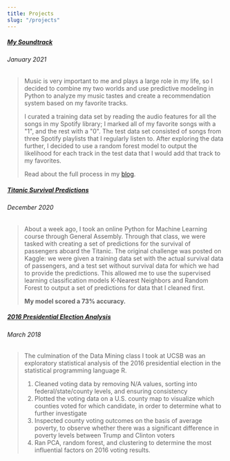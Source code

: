 ```yaml
---
title: Projects
slug: "/projects"
---
```


##### [My Soundtrack](/projects/my-soundtrack.pdf)
###### *January 2021*
>Music is very important to me and plays a large role in my life, so I decided to combine my two
>worlds and use predictive modeling in Python to analyze my music tastes and create a recommendation
>system based on my favorite tracks.
>
>I curated a training data set by reading the audio features for all the songs in my Spotify library;
>I marked all of my favorite songs with a "1", and the rest with a "0". The test data set consisted
>of songs from three Spotify playlists that I regularly listen to. After exploring the data further,
>I decided to use a random forest model to output the likelihood for each track in the test data that
>I would add that track to my favorites.
>
>Read about the full process in my [blog](../electric-deserts).

##### [Titanic Survival Predictions](/projects/titanic-survival-predictions.pdf)
###### *December 2020*
>About a week ago, I took an online Python for Machine Learning course through General Assembly.
>Through that class, we were tasked with creating a set of predictions for the survival of passengers
>aboard the Titanic. The original challenge was posted on Kaggle: we were given a training data set
>with the actual survival data of passengers, and a test set without survival data for which we had
>to provide the predictions. This allowed me to use the supervised learning classification models
>K-Nearest Neighbors and Random Forest to output a set of predictions for data that I cleaned first. 
>
>**My model scored a 73% accuracy.**

##### [2016 Presidential Election Analysis](/projects/2016-presidential-election-analysis.pdf)
###### *March 2018*
>The culmination of the Data Mining class I took at UCSB was an exploratory statistical analysis of
>the 2016 presidential election in the statistical programming language R. 
>
>   1. Cleaned voting data by removing N/A values, sorting into federal/state/county levels, and ensuring consistency
>   2. Plotted the voting data on a U.S. county map to visualize which counties voted for which candidate, in order to determine what to further investigate
>   3. Inspected county voting outcomes on the basis of average poverty, to observe whether there was a significant difference in poverty levels between Trump and Clinton voters
>   4. Ran PCA, random forest, and clustering to determine the most influential factors on 2016 voting results.
